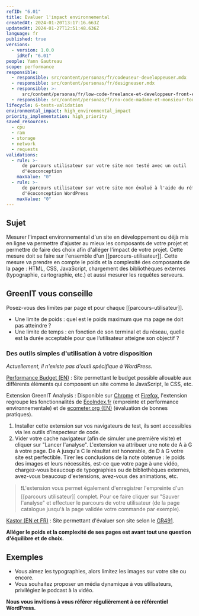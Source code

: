 ```yaml
---
refID: "6.01"
title: Evaluer l'impact environnemental
createdAt: 2024-01-20T13:17:16.663Z
updatedAt: 2024-01-27T12:51:48.636Z
language: fr
published: true
versions:
  - version: 1.0.0
    idRef: "6.01"
people: Yann Gautreau
scope: performance
responsible:
  - responsible: src/content/personas/fr/codeuseur-developpeuser.mdx
  - responsible: src/content/personas/fr/designeuser.mdx
  - responsible: >-
      src/content/personas/fr/low-code-freelance-et-developpeur-front-end-d-agences.mdx
  - responsible: src/content/personas/fr/no-code-madame-et-monsieur-tout-le-monde.mdx
lifecycle: 6-tests-validation
environmental_impact: high_environmental_impact
priority_implementation: high_priority
saved_resources:
  - cpu
  - ram
  - storage
  - network
  - requests
validations:
  - rule: >-
      de parcours utilisateur sur votre site non testé avec un outil
      d'écoconception
    maxValue: "0"
  - rule: >-
      de parcours utilisateur sur votre site non évalué à l'aide du référentiel
      d'écoconception WordPress
    maxValue: "0"
---
```


## Sujet

Mesurer l'impact environnemental d'un site en développement ou déjà mis en ligne va permettre d'ajuster au mieux les composants de votre projet et permettre de faire des choix afin d'alléger l'impact de votre projet. Cette mesure doit se faire sur l'ensemble d'un \[\[parcours-utilisateur]]. Cette mesure va prendre en compte le poids et la complexité des composants de la page : HTML, CSS, JavaScript, chargement des bibliothèques externes (typographie, cartographie, etc.) et aussi mesurer les requêtes serveurs.

## GreenIT vous conseille

Posez-vous des limites par page et pour chaque \[\[parcours-utilisateur]].

- Une limite de poids : quel est le poids maximum que ma page ne doit pas atteindre ?
- Une limite de temps : en fonction de son terminal et du réseau, quelle est la durée acceptable pour que l’utilisateur atteigne son objectif ?

### Des outils simples d'utilisation à votre disposition

_Actuellement, il n'existe pas d'outil spécifique à WordPress._

[Performance Budget (EN)](https://www.performancebudget.io) : Site permettant le budget possible allouable aux différents éléments qui composent un site comme le JavaScript, le CSS, etc.

Extension GreenIT Analysis : Disponible sur [Chrome](https://chrome.google.com/webstore/detail/greenit-analysis/mofbfhffeklkbebfclfaiifefjflcpad?hl=fr) et [Firefox](https://addons.mozilla.org/fr/firefox/addon/greenit-analysis/?utm_source=addons.mozilla.org&utm_medium=referral&utm_content=search), l'extension regroupe les fonctionnalités de [EcoIndex.fr](http://www.ecoindex.fr/) (empreinte et performance environnementale) et de [ecometer.org (EN)](http://ecometer.org/) (évaluation de bonnes pratiques).

1. Installer cette extension sur vos navigateurs de test, ils sont accessibles via les outils d'inspecteur de code.
2. Vider votre cache navigateur (afin de simuler une première visite) et cliquer sur "Lancer l'analyse".
   L'extension va attribuer une note de A à G à votre page. De A jusqu'a C le résultat est honorable, de D à G votre site est perfectible. Tirer les conclusions de la note obtenue : le poids des images et leurs nécessités, est-ce que votre page à une vidéo, chargez-vous beaucoup de typographies ou de bibliothèques externes, avez-vous beaucoup d'extensions, avez-vous des animations, etc.

> ❗L'extension vous permet également d'enregistrer l'empreinte d'un \[\[parcours utilisateur]] complet. Pour ce faire cliquer sur "Sauver l'analyse" et effectuer le parcours de votre utilisateur (de la page catalogue jusqu'à la page validée votre commande par exemple).

[Kastor (EN et FR)](https://kastor.green/) : Site permettant d'évaluer son site selon le [GR491](https://gr491.isit-europe.org/).

**Alléger le poids et la complexité de ses pages est avant tout une question d'équilibre et de choix.**

## Exemples

- Vous aimez les typographies, alors limitez les images sur votre site ou encore.
- Vous souhaitez proposer un média dynamique à vos utilisateurs, privilégiez le podcast à la vidéo.

**Nous vous invitions à vous référer régulièrement à ce référentiel WordPress.**
